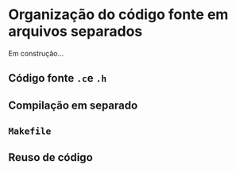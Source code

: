 # Organização do código fonte em arquivos separados {#sec-organizacao-do-codigo-separado}


Em construção...



## Código fonte `.c`e `.h`

## Compilação em separado

## `Makefile`

## Reuso de código
